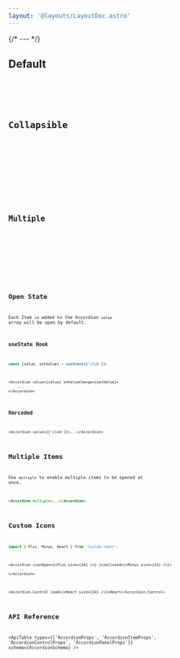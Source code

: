 ```yaml
---
layout: '@layouts/LayoutDoc.astro'
---
```




{/* --- */}

## Default

<Preview client:load>
	<Fragment slot="preview">
		<Example client:load />
	</Fragment>
	<Fragment slot="code">
		<Code code={ExampleRaw} lang="tsx" />
	</Fragment>
</Preview>

## Collapsible

<Preview client:load>
	<Fragment slot="preview">
		<ExampleCollapsible client:load />
	</Fragment>
	<Fragment slot="code">
		<Code code={ExampleCollapsibleRaw} lang="tsx" />
	</Fragment>
</Preview>

## Multiple

<Preview client:load>
	<Fragment slot="preview">
		<ExampleMultiple client:load />
	</Fragment>
	<Fragment slot="code">
		<Code code={ExampleMultipleRaw} lang="tsx" />
	</Fragment>
</Preview>

## Open State

Each Item `id` added to the Accordion `value` array will be open by default.

### useState Hook

```ts
const [value, setValue] = useState(['club']);
```

```tsx
<Accordion value={value} onValueChange={setValue}>
	...
</Accordion>
```

### Harcoded

```tsx
<Accordion value={['club']}>...</Accordion>
```

## Multiple Items

Use `multiple` to enable multiple items to be opened at once.

```html
<Accordion multiple>...</Accordion>
```

## Custom Icons

```ts
import { Plus, Minus, Heart } from 'lucide-react';
```

```tsx
<Accordion iconOpen={<Plus size={24} />} iconClosed={<Minus size={24} />}>
	...
</Accordion>
```

```tsx
<Accordion.Control lead={<Heart size={24} />}>Heart</Accordion.Control>
```

## API Reference

<ApiTable types={['AccordionProps', 'AccordionItemProps', 'AccordionControlProps', 'AccordionPanelProps']} schema={AccordionSchema} />
